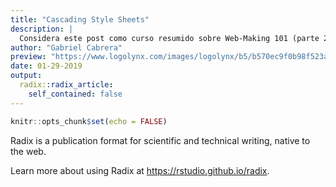 ```yaml
---
title: "Cascading Style Sheets"
description: |
  Considera este post como curso resumido sobre Web-Making 101 (parte 2).
author: "Gabriel Cabrera"
preview: "https://www.logolynx.com/images/logolynx/b5/b570ec9f0b98f523a19b57163a2c588a.jpeg"
date: 01-29-2019
output:
  radix::radix_article:
    self_contained: false
---
```


```r
knitr::opts_chunk$set(echo = FALSE)
```

Radix is a publication format for scientific and technical writing, native to the web.

Learn more about using Radix at <https://rstudio.github.io/radix>.

